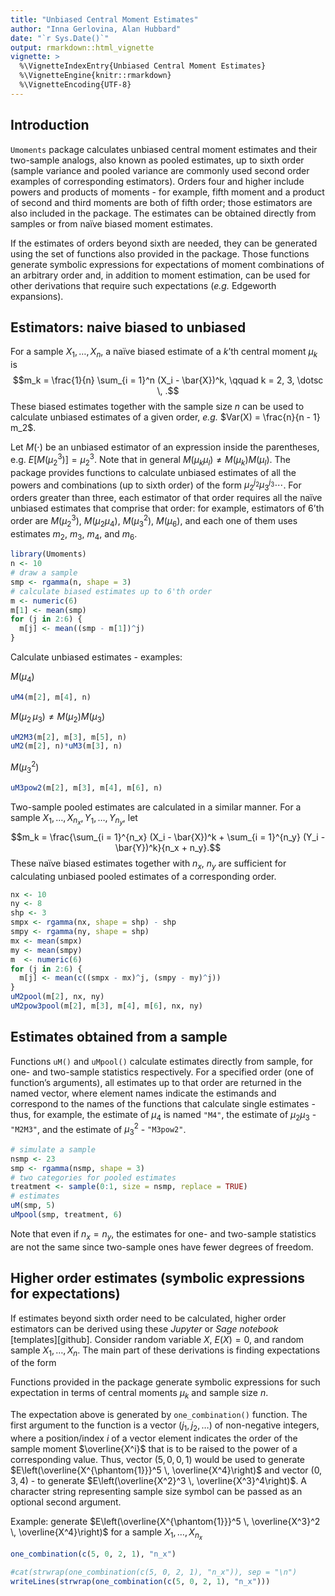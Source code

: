 ```yaml
---
title: "Unbiased Central Moment Estimates"
author: "Inna Gerlovina, Alan Hubbard"
date: "`r Sys.Date()`"
output: rmarkdown::html_vignette
vignette: >
  %\VignetteIndexEntry{Unbiased Central Moment Estimates}
  %\VignetteEngine{knitr::rmarkdown}
  %\VignetteEncoding{UTF-8}
---
```


## Introduction

$\texttt{Umoments}$ package calculates unbiased central moment estimates and their two-sample analogs, also known as pooled estimates, up to sixth order (sample variance and pooled variance are commonly used second order examples of corresponding estimators). Orders four and higher include powers and products of moments - for example, fifth moment and a product of second and third moments are both of fifth order; those estimators are also included in the package. The estimates can be obtained directly from samples or from naïve biased moment estimates.

If the estimates of orders beyond sixth are needed, they can be generated using the set of functions also provided in the package. Those functions generate symbolic expressions for expectations of moment combinations of an arbitrary order and, in addition to moment estimation, can be used for other derivations that require such expectations (_e.g._ Edgeworth expansions).

## Estimators: naive biased to unbiased

For a sample $X_1, \dotsc, X_n$, a naïve biased estimate of a $k$'th central moment $\mu_k$ is 
$$m_k = \frac{1}{n} \sum_{i = 1}^n (X_i - \bar{X})^k, \qquad k = 2, 3, \dotsc \, .$$ These biased estimates together with the sample size $n$ can be used to calculate unbiased estimates of a given order, _e.g._ $Var(X) = \frac{n}{n - 1} m_2$.

Let $M(\cdot)$ be an unbiased estimator of an expression inside the parentheses, e.g. $E\left[M(\mu_2^3)\right] = \mu_2^3$. Note that in general $M(\mu_k \mu_l) \neq M(\mu_k) M(\mu_l)$. The package provides functions to calculate unbiased estimates of all the powers and combinations (up to sixth order) of the form $\mu_2^{j_2} \mu_3^{j_3} \dotsm$. For orders greater than three, each estimator of that order requires all the naïve unbiased estimates that comprise that order: for example, estimators of $6$'th order are $M(\mu_2^3)$, $M(\mu_2 \mu_4)$, $M(\mu_3^2)$, $M(\mu_6)$, and each one of them uses estimates $m_2$, $m_3$, $m_4$, and $m_6$.

```r
library(Umoments)
n <- 10
# draw a sample
smp <- rgamma(n, shape = 3) 
# calculate biased estimates up to 6'th order
m <- numeric(6) 
m[1] <- mean(smp)
for (j in 2:6) {
  m[j] <- mean((smp - m[1])^j)
}
```

Calculate unbiased estimates - examples: 

$M(\mu_4)$
```r
uM4(m[2], m[4], n)          
```
$M(\mu_2 \, \mu_3) \neq M(\mu_2) M(\mu_3)$
```r
uM2M3(m[2], m[3], m[5], n)  
uM2(m[2], n)*uM3(m[3], n)
```
$M\big(\mu_3^2\big)$
```r
uM3pow2(m[2], m[3], m[4], m[6], n)              
```

Two-sample pooled estimates are calculated in a similar manner. For a sample $X_1, \dotsc, X_{n_x}, Y_1, \dotsc, Y_{n_y}$, let 
$$m_k = \frac{\sum_{i = 1}^{n_x} (X_i - \bar{X})^k + \sum_{i = 1}^{n_y} (Y_i - \bar{Y})^k}{n_x + n_y}.$$ 
These naïve biased estimates together with $n_x$, $n_y$ are sufficient for calculating unbiased pooled estimates of a corresponding order.
```r
nx <- 10
ny <- 8
shp <- 3
smpx <- rgamma(nx, shape = shp) - shp
smpy <- rgamma(ny, shape = shp)
mx <- mean(smpx)
my <- mean(smpy)
m  <- numeric(6)
for (j in 2:6) {
  m[j] <- mean(c((smpx - mx)^j, (smpy - my)^j))
}
uM2pool(m[2], nx, ny)
uM2pow3pool(m[2], m[3], m[4], m[6], nx, ny)
```

## Estimates obtained from a sample

Functions $\texttt{uM()}$ and $\texttt{uMpool()}$ calculate estimates directly from sample, for one- and two-sample statistics respectively. For a specified order (one of function's  arguments), all estimates up to that order are returned in the named vector, where element names indicate the estimands and correspond to the names of the functions that calculate single estimates - thus, for example, the estimate of $\mu_4$ is named $\texttt{"M4"}$, the estimate of $\mu_2 \mu_3$ - $\texttt{"M2M3"}$, and the estimate of $\mu_3^2$ - $\texttt{"M3pow2"}$.

```r
# simulate a sample
nsmp <- 23
smp <- rgamma(nsmp, shape = 3)
# two categories for pooled estimates
treatment <- sample(0:1, size = nsmp, replace = TRUE)  
# estimates
uM(smp, 5)
uMpool(smp, treatment, 6)
```

Note that even if $n_x = n_y$, the estimates for one- and two-sample statistics are not the same since two-sample ones have fewer degrees of freedom.

## Higher order estimates (symbolic expressions for expectations) 

If estimates beyond sixth order need to be calculated, higher order estimators can be derived using these  _Jupyter_ or _Sage notebook_ [templates][github]. Consider random variable $X$, $E(X) = 0$, and random sample $X_1, \dotsc, X_n$. The main part of these derivations is finding expectations of the form

\begin{equation} 
E\left(\overline{X^{\phantom{1}}}^{j_1} \, \overline{X^2}^{j_2} \, \overline{X^3}^{j_3} \dotsm \right), \text{ where } \overline{X^j} = \frac{1}{n} \sum_{i = 1}^j X_i^j.
\label{eq:expect}
\end{equation}

Functions provided in the package generate symbolic expressions for such expectation in terms of central moments $\mu_k$ and sample size $n$. 

The expectation above is generated by $\texttt{one_combination()}$ function. The first argument to the function is a vector $(j_1, j_2, \dotsc)$ of non-negative integers, where a position/index $i$ of a vector element indicates the order of the sample moment $\overline{X^i}$ that is to be raised to the power of a corresponding value. Thus, vector $(5, 0, 0, 1)$ would be used to generate $E\left(\overline{X^{\phantom{1}}}^5 \, \overline{X^4}\right)$ and vector $(0, 3, 4)$ - to generate $E\left(\overline{X^2}^3 \, \overline{X^3}^4\right)$. A character string representing sample size symbol can be passed as an optional second argument. 

Example: generate $E\left(\overline{X^{\phantom{1}}}^5 \, \overline{X^3}^2 \, \overline{X^4}\right)$ for a sample $X_1, \dotsc, X_{n_x}$
```r
one_combination(c(5, 0, 2, 1), "n_x")
```
```r
#cat(strwrap(one_combination(c(5, 0, 2, 1), "n_x")), sep = "\n")
writeLines(strwrap(one_combination(c(5, 0, 2, 1), "n_x")))
```

[gitnb]: https://github.com/innager/unbiasedMoments
